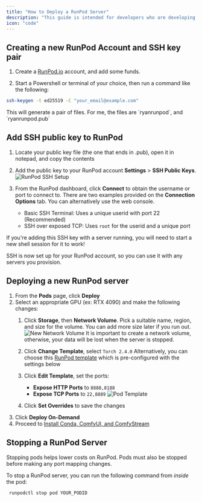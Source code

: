 ```yaml
---
title: "How to Deploy a RunPod Server"
description: "This guide is intended for developers who are developing custom nodes for ComfyUI on RunPod"
icon: "code"
---
```


## Creating a new RunPod Account and SSH key pair
1. Create a [RunPod.io](https://runpod.io) account, and add some funds.

2. Start a Powershell or terminal of your choice, then run a command like the following:
```bash
ssh-keygen -t ed25519 -C "your_email@example.com"
```
<Note>
This will generate a pair of files. For me, the files are `ryanrunpod`, and `ryanrunpod.pub`
</Note>

## Add SSH public key to RunPod

1. Locate your public key file (the one that ends in .pub), open it in notepad, and copy the contents 

2. Add the public key to your RunPod account **Settings** > **SSH Public Keys**.
![RunPod SSH Setup](../../images/runpodssh.png)

3. From the RunPod dashboard, click **Connect** to obtain the username or port to connect to. There are two examples provided on the **Connection Options** tab. You can alternatively use the web console.
    - Basic SSH Terminal: Uses a unique userid with port 22 (Recommended)
    - SSH over exposed TCP: Uses `root` for the userid and a unique port

<Note>If you're adding this SSH key with a server running, you will need to start a new shell session for it to work!</Note>

SSH is now set up for your RunPod account, so you can use it with any servers you provision.

## Deploying a new RunPod server
1. From the **Pods** page, click **Deploy**
2. Select an appropriate GPU (ex: RTX 4090) and make the following changes:
    1. Click **Storage**, then **Network Volume**. Pick a suitable name, region, and size for the volume. You can add more size later if you run out. ![New Network Volume](../../images/networkvolume.png) <Warning>It is important to create a network volume, otherwise, your data will be lost when the server is stopped.</Warning>
    2. Click **Change Template**, select `Torch 2.4.0` <Note>Alternatively, you can choose this [RunPod template](https://runpod.io/console/deploy?template=6dj77fsqa8&ref=u8tlskew) which is pre-configured with the settings below</Note>
    3. Click **Edit Template**, set the ports:
        - **Expose HTTP Ports** to `8888,8188`
        - **Expose TCP Ports** to `22,8889`  ![Pod Template](../../images/podtemplate.png)
       
    4. Click **Set Overrides** to save the changes
3. Click **Deploy On-Demand**
4. Proceed to [Install Conda, ComfyUI, and ComfyStream](../develop-pipeline/local-testing)

## **Stopping a RunPod Server**
Stopping pods helps lower costs on RunPod. Pods must also be stopped before making any port mapping changes.

To stop a RunPod server, you can run the following command from *inside* the pod:
```bash
 runpodctl stop pod YOUR_PODID
```